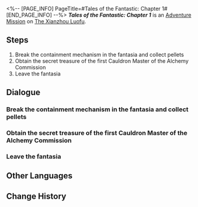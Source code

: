 <%-- [PAGE_INFO]
PageTitle=#Tales of the Fantastic: Chapter 1#
[END_PAGE_INFO] --%>
{{Stub|Dialogue.}}
{{Mission Infobox
|id            = 8002213
|title         = 
|image         = <!--Mission Tales of the Fantastic Chapter 1.png-->
|type          = Adventure
|event_name    = 
|chapter       = 
|requirements  = {{subst:void|<!--Unknown: {"Type":"Manual"}-->}}
|summary       = <!--official mission summary from Fate's Atlas-->
|characters    = Mr. Xiyan; Trailblazer
|startLocation = [[The Xianzhou Luofu]] - [[Alchemy Commission]]
|world         = The Xianzhou Luofu
|area          = Alchemy Commission
|prev          = 
|next          = 
|rewards       = Stellar Jade*30; Traveler's Guide*3; Refined Aether*2; Credit*25,000
}}
'''''Tales of the Fantastic: Chapter 1''''' is an [[Adventure Mission]] on [[The Xianzhou Luofu]].

==Steps==
# Break the containment mechanism in the fantasia and collect pellets
# Obtain the secret treasure of the first Cauldron Master of the Alchemy Commission
# Leave the fantasia

<!--
==Gameplay Notes==

--><!--
==Trial Character==

-->
==Dialogue==
{{Stub Dialogue}}
{{Dialogue End}}

===Break the containment mechanism in the fantasia and collect pellets{{subst:void|<!--800221302-->}}===
{{Mission Description|type=adventure|location=Alchemy Commission|update|In Mr. Xiyan's story, you need to become a cycrane to break the containment mechanism, collect pellets, and obtain the secret treasures of the first Cauldron Master of the Alchemy Commission &mdash; You feel odd about this, but Mr. Xiyan says this symbolizes you are as free as a bird.}}
{{Dialogue Start}}
:{{tx}}
{{Dialogue End}}

===Obtain the secret treasure of the first Cauldron Master of the Alchemy Commission{{subst:void|<!--800221308-->}}===
{{Dialogue Start}}
:{{tx}}
{{Dialogue End}}

===Leave the fantasia{{subst:void|<!--800221306-->}}===
{{Dialogue Start}}
:{{tx}}
{{Dialogue End}}

==Other Languages==
{{Other Languages
|en   = Tales of the Fantastic: Chapter 1
|zhs  = 评书奇谭•第一回
|zht  = 評書奇譚•第一回
|ja   = 講談奇譚・第一回
|ko   = 진기한 이야기•제1장
|es   = Narraciones extraordinarias: acto 1
|fr   = Contes fantastiques &mdash; Chapitre&nbsp;1
|ru   = Чудесные сказания. Глава I
|th   = เรื่องเล่าขานตำนานการผจญภัย: บทที่ 1
|vi   = Kỳ Truyện Bình Thư 1
|de   = Geschichten des Fantastischen – Kapitel 1
|id   = Dongeng Luar Biasa - Bag. 1
|pt   = Contos do Fantástico - Capítulo 1
}}

==Change History==
{{Change History|1.2}}
